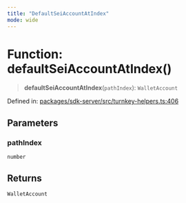 ```yaml
---
title: "DefaultSeiAccountAtIndex"
mode: wide
---
```

  
# Function: defaultSeiAccountAtIndex()

> **defaultSeiAccountAtIndex**(`pathIndex`): `WalletAccount`

Defined in: [packages/sdk-server/src/turnkey-helpers.ts:406](https://github.com/tkhq/sdk/blob/main/packages/sdk-server/src/turnkey-helpers.ts#L406)

## Parameters

### pathIndex

`number`

## Returns

`WalletAccount`
